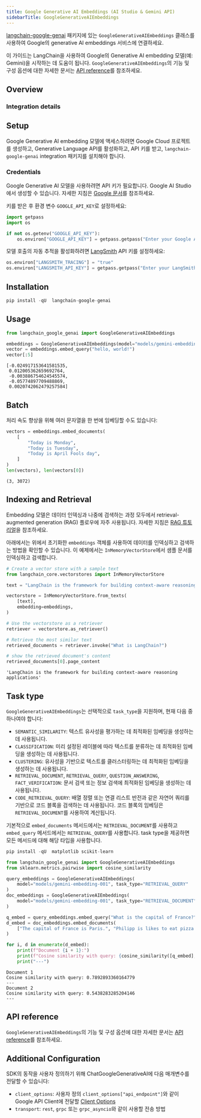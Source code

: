 ```yaml
---
title: Google Generative AI Embeddings (AI Studio & Gemini API)
sidebarTitle: GoogleGenerativeAIEmbeddings
---
```


[langchain-google-genai](https://pypi.org/project/langchain-google-genai/) 패키지에 있는 `GoogleGenerativeAIEmbeddings` 클래스를 사용하여 Google의 generative AI embeddings 서비스에 연결하세요.

이 가이드는 LangChain을 사용하여 Google의 Generative AI embedding 모델(예: Gemini)을 시작하는 데 도움이 됩니다. `GoogleGenerativeAIEmbeddings`의 기능 및 구성 옵션에 대한 자세한 문서는 [API reference](https://python.langchain.com/v0.2/api_reference/google_genai/embeddings/langchain_google_genai.embeddings.GoogleGenerativeAIEmbeddings.html)를 참조하세요.

## Overview

### Integration details

<ItemTable category="text_embedding" item="Google Gemini" />

## Setup

Google Generative AI embedding 모델에 액세스하려면 Google Cloud 프로젝트를 생성하고, Generative Language API를 활성화하고, API 키를 받고, `langchain-google-genai` integration 패키지를 설치해야 합니다.

### Credentials

Google Generative AI 모델을 사용하려면 API 키가 필요합니다. Google AI Studio에서 생성할 수 있습니다. 자세한 지침은 [Google 문서](https://ai.google.dev/gemini-api/docs/api-key)를 참조하세요.

키를 받은 후 환경 변수 `GOOGLE_API_KEY`로 설정하세요:

```python
import getpass
import os

if not os.getenv("GOOGLE_API_KEY"):
    os.environ["GOOGLE_API_KEY"] = getpass.getpass("Enter your Google API key: ")
```

모델 호출의 자동 추적을 활성화하려면 [LangSmith](https://docs.smith.langchain.com/) API 키를 설정하세요:

```python
os.environ["LANGSMITH_TRACING"] = "true"
os.environ["LANGSMITH_API_KEY"] = getpass.getpass("Enter your LangSmith API key: ")
```

## Installation

```python
pip install -qU  langchain-google-genai
```

## Usage

```python
from langchain_google_genai import GoogleGenerativeAIEmbeddings

embeddings = GoogleGenerativeAIEmbeddings(model="models/gemini-embedding-001")
vector = embeddings.embed_query("hello, world!")
vector[:5]
```

```output
[-0.024917153641581535,
 0.012005362659692764,
 -0.003886754624545574,
 -0.05774897709488869,
 0.0020742062479257584]
```

## Batch

처리 속도 향상을 위해 여러 문자열을 한 번에 임베딩할 수도 있습니다:

```python
vectors = embeddings.embed_documents(
    [
        "Today is Monday",
        "Today is Tuesday",
        "Today is April Fools day",
    ]
)
len(vectors), len(vectors[0])
```

```output
(3, 3072)
```

## Indexing and Retrieval

Embedding 모델은 데이터 인덱싱과 나중에 검색하는 과정 모두에서 retrieval-augmented generation (RAG) 플로우에 자주 사용됩니다. 자세한 지침은 [RAG 튜토리얼](/oss/langchain/rag)을 참조하세요.

아래에서는 위에서 초기화한 `embeddings` 객체를 사용하여 데이터를 인덱싱하고 검색하는 방법을 확인할 수 있습니다. 이 예제에서는 `InMemoryVectorStore`에서 샘플 문서를 인덱싱하고 검색합니다.

```python
# Create a vector store with a sample text
from langchain_core.vectorstores import InMemoryVectorStore

text = "LangChain is the framework for building context-aware reasoning applications"

vectorstore = InMemoryVectorStore.from_texts(
    [text],
    embedding=embeddings,
)

# Use the vectorstore as a retriever
retriever = vectorstore.as_retriever()

# Retrieve the most similar text
retrieved_documents = retriever.invoke("What is LangChain?")

# show the retrieved document's content
retrieved_documents[0].page_content
```

```output
'LangChain is the framework for building context-aware reasoning applications'
```

## Task type

`GoogleGenerativeAIEmbeddings`는 선택적으로 `task_type`을 지원하며, 현재 다음 중 하나여야 합니다:

- `SEMANTIC_SIMILARITY`: 텍스트 유사성을 평가하는 데 최적화된 임베딩을 생성하는 데 사용됩니다.
- `CLASSIFICATION`: 미리 설정된 레이블에 따라 텍스트를 분류하는 데 최적화된 임베딩을 생성하는 데 사용됩니다.
- `CLUSTERING`: 유사성을 기반으로 텍스트를 클러스터링하는 데 최적화된 임베딩을 생성하는 데 사용됩니다.
- `RETRIEVAL_DOCUMENT`, `RETRIEVAL_QUERY`, `QUESTION_ANSWERING`, `FACT_VERIFICATION`: 문서 검색 또는 정보 검색에 최적화된 임베딩을 생성하는 데 사용됩니다.
- `CODE_RETRIEVAL_QUERY`: 배열 정렬 또는 연결 리스트 반전과 같은 자연어 쿼리를 기반으로 코드 블록을 검색하는 데 사용됩니다. 코드 블록의 임베딩은 `RETRIEVAL_DOCUMENT`를 사용하여 계산됩니다.

기본적으로 `embed_documents` 메서드에서는 `RETRIEVAL_DOCUMENT`를 사용하고 `embed_query` 메서드에서는 `RETRIEVAL_QUERY`를 사용합니다. task type을 제공하면 모든 메서드에 대해 해당 타입을 사용합니다.

```python
pip install -qU  matplotlib scikit-learn
```

```python
from langchain_google_genai import GoogleGenerativeAIEmbeddings
from sklearn.metrics.pairwise import cosine_similarity

query_embeddings = GoogleGenerativeAIEmbeddings(
    model="models/gemini-embedding-001", task_type="RETRIEVAL_QUERY"
)
doc_embeddings = GoogleGenerativeAIEmbeddings(
    model="models/gemini-embedding-001", task_type="RETRIEVAL_DOCUMENT"
)

q_embed = query_embeddings.embed_query("What is the capital of France?")
d_embed = doc_embeddings.embed_documents(
    ["The capital of France is Paris.", "Philipp is likes to eat pizza."]
)

for i, d in enumerate(d_embed):
    print(f"Document {i + 1}:")
    print(f"Cosine similarity with query: {cosine_similarity([q_embed], [d])[0][0]}")
    print("---")
```

```output
Document 1
Cosine similarity with query: 0.7892893360164779
---
Document 2
Cosine similarity with query: 0.5438283285204146
---
```

## API reference

`GoogleGenerativeAIEmbeddings`의 기능 및 구성 옵션에 대한 자세한 문서는 [API reference](https://python.langchain.com/api_reference/google_genai/embeddings/langchain_google_genai.embeddings.GoogleGenerativeAIEmbeddings.html)를 참조하세요.

## Additional Configuration

SDK의 동작을 사용자 정의하기 위해 ChatGoogleGenerativeAI에 다음 매개변수를 전달할 수 있습니다:

- `client_options`: 사용자 정의 `client_options["api_endpoint"]`와 같이 Google API Client에 전달할 [Client Options](https://googleapis.dev/python/google-api-core/latest/client_options.html#module-google.api_core.client_options)
- `transport`: `rest`, `grpc` 또는 `grpc_asyncio`와 같이 사용할 전송 방법